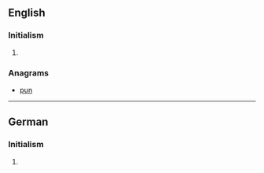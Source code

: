 ==English==

===Initialism===
{{rfc-header|Initialism}}
{{en-initialism}}

# {{label|en|television|US}} {{initialism of|w:United Paramount Network|United Paramount Network|lang=en}}

===Anagrams===
* [[pun#English|pun]]

----

==German==

===Initialism===
{{rfc-header|Initialism}}
{{de-initialism}}

# {{label|de|computing}} {{initialism of|Umgekehrte Polnische Notation|lang=de}}